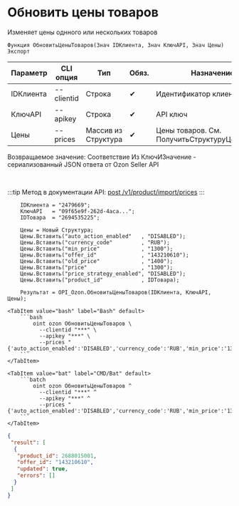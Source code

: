 ﻿---
sidebar_position: 5
description: Обновить цены товаров и другие функции для работы с Ozon в Открытом пакете интеграций - бесплатной open-source библиотеке интеграций для 1С:Предприятие 8, OneScript и CLI
keywords: [1C, 1С, 1С:Предприятие, 1С:Предприятие 8.3, API, Интеграция, Сервисы, Обмен, OneScript, CLI, Ozon]
---


# Обновить цены товаров
 Изменяет цены однного или нескольких товаров



`Функция ОбновитьЦеныТоваров(Знач IDКлиента, Знач КлючAPI, Знач Цены) Экспорт`

  | Параметр | CLI опция | Тип | Обяз. | Назначение |
  |-|-|-|-|-|
  | IDКлиента | --clientid | Строка | &#x2714; | Идентификатор клиента |
  | КлючAPI | --apikey | Строка | &#x2714; | API ключ |
  | Цены | --prices | Массив из Структура | &#x2714; | Цены товаров. См. ПолучитьСтруктуруЦеныТовара |

  
  Возвращаемое значение:   Соответствие Из КлючИЗначение - сериализованный JSON ответа от Ozon Seller API

<br/>

:::tip
Метод в документации API: [post /v1/product/import/prices](https://docs.ozon.ru/api/seller/#operation/ProductAPI_ImportProductsPrices)
:::
<br/>



```bsl title="Пример использования для 1С:Предприятие/OneScript"
    IDКлиента = "2479669";
    КлючAPI   = "09f65e9f-262d-4aca...";
    IDТовара  = "2694535225";

    Цены = Новый Структура;
    Цены.Вставить("auto_action_enabled"   , "DISABLED");
    Цены.Вставить("currency_code"         , "RUB");
    Цены.Вставить("min_price"             , "1300");
    Цены.Вставить("offer_id"              , "143210610");
    Цены.Вставить("old_price"             , "1400");
    Цены.Вставить("price"                 , "1300");
    Цены.Вставить("price_strategy_enabled", "DISABLED");
    Цены.Вставить("product_id"            , IDТовара);

    Результат = OPI_Ozon.ОбновитьЦеныТоваров(IDКлиента, КлючAPI, Цены);
```
    

 <Tabs>
  
    <TabItem value="bash" label="Bash" default>
        ```bash
            oint ozon ОбновитьЦеныТоваров \
              --clientid "***" \
              --apikey "***" \
              --prices "{'auto_action_enabled':'DISABLED','currency_code':'RUB','min_price':'1300','offer_id':'143210610','old_price':'1400','price':'1300','price_strategy_enabled':'DISABLED','product_id':'2688015001'}"
        ```
    </TabItem>
  
    <TabItem value="bat" label="CMD/Bat" default>
        ```batch
            oint ozon ОбновитьЦеныТоваров ^
              --clientid "***" ^
              --apikey "***" ^
              --prices "{'auto_action_enabled':'DISABLED','currency_code':'RUB','min_price':'1300','offer_id':'143210610','old_price':'1400','price':'1300','price_strategy_enabled':'DISABLED','product_id':'2688015001'}"
        ```
    </TabItem>
</Tabs>


```json title="Результат"
{
 "result": [
  {
   "product_id": 2688015001,
   "offer_id": "143210610",
   "updated": true,
   "errors": []
  }
 ]
}
```
